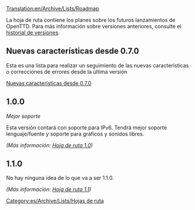 [[Translation:en/Archive/Lists/Roadmap]]

La hoja de ruta contiene los planes sobre los futuros lanzamientos de OpenTTD. Para más información sobre versiones anteriores, consulte el [[es/Historial de versiones|historial de versiones]].

==Nuevas características desde 0.7.0==

Esta es una lista para realizar un seguimiento de las nuevas características o correcciones de errores desde la última versión

[[es/Nuevas características desde 0.7.0|Nuevas características desde 0.7.0]]

==1.0.0==
''Mejor soporte''

Esta versión contará con soporte para IPv6. Tendrá mejor soporte lenguaje/fuente y soporte para gráficos y sonidos libres.

''(Más información: [[es/Archive/Lists/Hoja de ruta 1.0|Hoja de ruta 1.0]])''

==1.1.0==
No hay ninguna idea de lo que va a ser 1.1.0.

''(Más información: [[es/Hoja de ruta 1.1|Hoja de ruta 1.1]])''

[[Category:es/Archive/Lists/Hojas de ruta]]